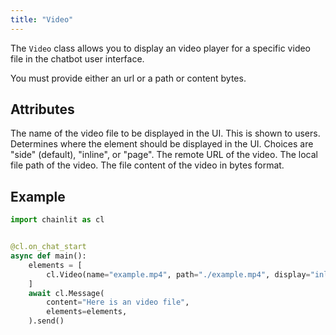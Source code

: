 ```yaml
---
title: "Video"
---
```


The `Video` class allows you to display an video player for a specific video file in the chatbot user interface.

You must provide either an url or a path or content bytes.

## Attributes

<ParamField path="name" type="str">
  The name of the video file to be displayed in the UI. This is shown to users.
</ParamField>

<ParamField path="display" type="ElementDisplay" optional>
  Determines where the element should be displayed in the UI. Choices are "side"
  (default), "inline", or "page".
</ParamField>

<ParamField path="url" type="str" optional>
  The remote URL of the video.
</ParamField>

<ParamField path="path" type="str" optional>
  The local file path of the video.
</ParamField>

<ParamField path="content" type="bytes" optional>
  The file content of the video in bytes format.
</ParamField>

## Example

```python
import chainlit as cl


@cl.on_chat_start
async def main():
    elements = [
        cl.Video(name="example.mp4", path="./example.mp4", display="inline"),
    ]
    await cl.Message(
        content="Here is an video file",
        elements=elements,
    ).send()
```
